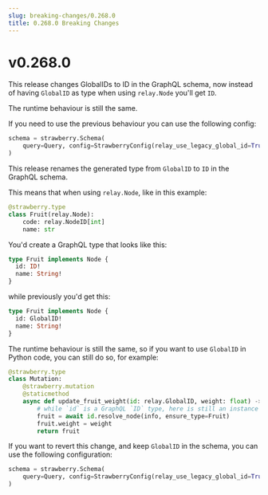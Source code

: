 ```yaml
---
slug: breaking-changes/0.268.0
title: 0.268.0 Breaking Changes
---
```


# v0.268.0

This release changes GlobalIDs to ID in the GraphQL schema, now instead of
having `GlobalID` as type when using `relay.Node` you'll get `ID`.

The runtime behaviour is still the same.

If you need to use the previous behaviour you can use the following config:

```python
schema = strawberry.Schema(
    query=Query, config=StrawberryConfig(relay_use_legacy_global_id=True)
)
```

This release renames the generated type from `GlobalID` to `ID` in the GraphQL
schema.

This means that when using `relay.Node`, like in this example:

```python
@strawberry.type
class Fruit(relay.Node):
    code: relay.NodeID[int]
    name: str
```

You'd create a GraphQL type that looks like this:

```graphql
type Fruit implements Node {
  id: ID!
  name: String!
}
```

while previously you'd get this:

```graphql
type Fruit implements Node {
  id: GlobalID!
  name: String!
}
```

The runtime behaviour is still the same, so if you want to use `GlobalID` in
Python code, you can still do so, for example:

```python
@strawberry.type
class Mutation:
    @strawberry.mutation
    @staticmethod
    async def update_fruit_weight(id: relay.GlobalID, weight: float) -> Fruit:
        # while `id` is a GraphQL `ID` type, here is still an instance of `relay.GlobalID`
        fruit = await id.resolve_node(info, ensure_type=Fruit)
        fruit.weight = weight
        return fruit
```

If you want to revert this change, and keep `GlobalID` in the schema, you can
use the following configuration:

```python
schema = strawberry.Schema(
    query=Query, config=StrawberryConfig(relay_use_legacy_global_id=True)
)
```